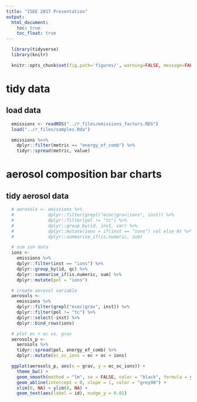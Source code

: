 ```yaml
---
title: "ISEE 2017 Presentation"
output:
  html_document:
    toc: true
    toc_float: true
---
```


```r
  library(tidyverse)
  library(knitr)
```

```r
  knitr::opts_chunk$set(fig.path='figures/', warning=FALSE, message=FALSE, cache=FALSE)
```

# tidy data

## load data

```r
  emissions <- readRDS("../r_files/emissions_factors.RDS")
  load("../r_files/samples.Rda")
```

```r
  emissions %<>%
    dplyr::filter(metric == "energy_ef_comb") %>%
    tidyr::spread(metric, value)
```


# aerosol composition bar charts



## tidy aerosol data

```r
  # aerosols <- emissions %>% 
  #             dplyr::filter(grepl("ecoc|grav|ions", inst)) %>%
  #             dplyr::filter(pol != "tc") %>%
  #             dplyr::group_by(id, inst, var) %>%
  #             dplyr::mutate(ions = if(inst == "ions") val else 0) %>%
  #             dplyr::summarise_if(is.numeric, sum)
```


```r
  # sum ion data
  ions <-
    emissions %>% 
    dplyr::filter(inst == "ions") %>%
    dplyr::group_by(id, qc) %>%
    dplyr::summarise_if(is.numeric, sum) %>%
    dplyr::mutate(pol = "ions")
```

```r
  # create aerosol variable
  aerosols <-
    emissions %>% 
    dplyr::filter(grepl("ecoc|grav", inst)) %>%
    dplyr::filter(pol != "tc") %>%
    dplyr::select(-inst) %>%
    dplyr::bind_rows(ions)
```

```r
  # plot ec + oc vs. grav
  aerosols_p <-
    aerosols %>%
    tidyr::spread(pol, energy_ef_comb) %>%
    dplyr::mutate(ec_oc_ions = ec + oc + ions)
```

```r
  ggplot(aerosols_p, aes(x = grav, y = ec_oc_ions)) +
    theme_bw() +
    geom_smooth(method = "lm", se = FALSE, color = "black", formula = y ~ x) +
    geom_abline(intercept = 0, slope = 1, color = "grey90") +
    xlim(0, NA) + ylim(0, NA) +
    geom_text(aes(label = id), nudge_y = 0.01)
```
